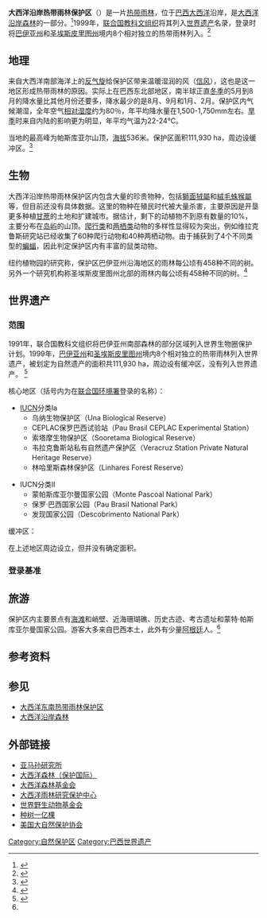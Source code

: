 {{世界遗产概要表
|zh_name = 大西洋沿岸热带雨林保护区
|site_img =
|site_img_capt = 大西洋沿岸的热带雨林
|site_img_width =
|en_name = Discovery Coast Atlantic Forest Reserves
|fr_name = Côte de la découverte – Réserves de la forêt atlantique 
|country = {{BRA}}
|area =
|criterion_n = (ix)(x)
|ID = 892
|Region = 拉丁美洲和加勒比地区
|rg_year = 1999
|Danger_year =
|ex_rg_year =
|iucn =la,II 
|remarks =
|org_url = http://whc.unesco.org/en/list/892
|map_img =
|map_img_width =
|locator_x =
|locator_y =
|Coor = 
}}

'''大西洋沿岸热带雨林保护区'''（{{lang-pt|''Reservas de Mata Atlântica da Costa do Descobrimento''}}）是一片[[热带雨林|热带雨林]]，位于[[巴西|巴西]][[大西洋|大西洋]]沿岸，是[[大西洋沿岸森林|大西洋沿岸森林]]的一部分。<ref name="Atlantic Forest">{{cite web|title=The Nature Conservancy in Brazil - Places We Protect: Atlantic Forest|url=http://www.nature.org/wherewework/southamerica/brazil/work/art5080.html|accessdate=2011-01-03|archive-url=https://web.archive.org/web/20100702223313/http://www.nature.org/wherewework/southamerica/brazil/work/art5080.html|archive-date=2010-07-02|dead-url=yes}}</ref>1999年，[[联合国教科文组织|联合国教科文组织]]将其列入[[世界遗产|世界遗产]]名录，登录时将[[巴伊亚州|巴伊亚州]]和[[圣埃斯皮里图州|圣埃斯皮里图州]]境内8个相对独立的热带雨林列入。<ref>{{cite web|title=Discovery Coast Atlantic Forest Reserves|url=http://whc.unesco.org/en/list/892|accessdate=2010-08-03|archive-date=2017-07-05|archive-url=https://web.archive.org/web/20170705222715/http://whc.unesco.org/en/list/892|dead-url=no}}</ref>

==地理==
来自大西洋南部海洋上的[[反气旋|反气旋]]给保护区带来温暖湿润的风（[[信风|信风]]），这也是这一地区形成热带雨林的原因。实际上在巴西东北部地区，南半球正直[[冬季|冬季]]的5月到8月的降水量比其他月份还要多，降水最少的是8月、9月和1月、2月。保护区内气候潮湿，全年空气[[相对湿度|相对湿度]]约为80％，年平均降水量在1,500-1,750mm左右。[[旱季|旱季]]时来自内陆的影响更为明显，年平均气温为22-24℃。

当地的最高峰为帕斯库亚尔山顶，[[海拔|海拔]]536米。保护区面积111,930 ha，周边设缓冲区。<ref name="Discovery">{{cite web|title=Discovery Coast Atlantic Forest Reserves, Brazil|url=http://www.eoearth.org/article/Discovery_Coast_Atlantic_Forest_Reserves,_Brazil|accessdate=2011-01-03|archive-date=2013-01-31|archive-url=https://web.archive.org/web/20130131220408/http://www.eoearth.org/article/Discovery_Coast_Atlantic_Forest_Reserves,_Brazil|dead-url=no}}</ref>

==生物==
大西洋沿岸热带雨林保护区内包含大量的珍贵物种，包括[[獅面狨屬|獅面狨屬]]和[[絨毛蛛猴屬|絨毛蛛猴屬]]等，但目前还没有具体数据。这里的物种在殖民时代被大量杀害，主要原因是开垦更多种植[[甘蔗|甘蔗]]的土地和扩建城市。据估计，剩下的动植物不到原有数量的10%，主要分布在[[岛屿|岛屿]]的山顶。[[爬行类|爬行类]]和[[两栖类|两栖类]]动物的多样性显得较为突出，例如维拉克鲁斯研究站已经收集了60种爬行动物和40种两栖动物。由于捕获到了4个不同类型的[[蝙蝠|蝙蝠]]，因此判定保护区内有丰富的鼠类动物。

纽约植物园的研究称，保护区巴伊亚州沿海地区的雨林每公顷有458种不同的树。另外一个研究机构称圣埃斯皮里图州北部的雨林内每公顷有458种不同的树。<ref>{{Cite web |url=http://www.carnaval.com/brazil/unesco/ |title=存档副本 |access-date=2011-01-03 |archive-date=2016-03-23 |archive-url=https://web.archive.org/web/20160323113118/http://carnaval.com/brazil/unesco/ |dead-url=no }}</ref>

==世界遗产==
===范围===
1991年，联合国教科文组织将巴伊亚州南部森林的部分区域列入世界生物圈保护计划。1999年，[[巴伊亚州|巴伊亚州]]和[[圣埃斯皮里图州|圣埃斯皮里图州]]境内8个相对独立的热带雨林列入世界遗产，被划定为自然遗产的面积共111,930 ha，周边设有缓冲区，没有列入世界遗产。 <ref>{{cite web|title=巴西-大西洋沿岸热带雨林保护区|url=http://yichan.cnair.com/250/|accessdate=2011-01-03|archive-date=2016-03-24|archive-url=https://web.archive.org/web/20160324005710/http://yichan.cnair.com/250/|dead-url=no}}</ref>

;核心地区（括号内为在[[联合国环境署|联合国环境署]]登录的名称）：
*[[IUCN|IUCN]]分类Ia
**乌纳生物保护区（Una Biological Reserve）
**CEPLAC保罗巴西试验站（Pau Brasil CEPLAC Experimental Station） 
**索塔摩生物保护区（Sooretama Biological Reserve） 
**韦拉克鲁斯站私有自然遗产保护区（Veracruz Station Private Natural Heritage Reserve） 
**林哈里斯森林保护区（Linhares Forest Reserve） 

*IUCN分类II
** 蒙帕斯库亚尔曼国家公园（Monte Pascoal National Park）
** 保罗·巴西国家公园（Pau Brasil National Park）
** 发现国家公园（Descobrimento National Park）

;缓冲区：
在上述地区周边设立，但并没有确定面积。

===登录基准===
{{世界遗产基准|9|10}}

==旅游==
保护区内主要景点有[[海滩|海滩]]和峭壁、近海珊瑚礁、历史古迹、考古遗址和蒙特·帕斯库亚尔曼国家公园。游客大多来自巴西本土，此外有少量[[阿根廷|阿根廷]]人。<ref name="Discovery"/>

==参考资料==
{{reflist}}

==参见==
{{Portal|世界遗产|Welterbe.svg}}
* [[大西洋东南热带雨林保护区|大西洋东南热带雨林保护区]]
* [[大西洋沿岸森林|大西洋沿岸森林]]

==外部链接==
* [http://www.amazoninstitute.com 亚马孙研究所] {{Wayback|url=http://www.amazoninstitute.com/ |date=20210117085824 }}
* [https://web.archive.org/web/20081011194554/http://www.biodiversityhotspots.org/xp/Hotspots/atlantic_forest/ 大西洋森林（保护国际）]
* [https://web.archive.org/web/20180819020049/http://www.atlanticforest.org/ 大西洋森林基金会]
* [https://web.archive.org/web/20110713054039/http://www.iracambi.com/english/index.shtml 大西洋雨林研究保护中心]
* [http://www.panda.org/about_wwf/where_we_work/ecoregions/atlantic_forests.cfm 世界野生动物基金会]{{Wayback|url=http://www.panda.org/about_wwf/where_we_work/ecoregions/atlantic_forests.cfm |date=20080503205418 }}
* [http://www.plantabillion.org/ 种树一亿棵]{{Wayback|url=http://www.plantabillion.org/ |date=20140125000610 }}
* [https://web.archive.org/web/20100702223313/http://www.nature.org/wherewework/southamerica/brazil/work/art5080.html 美国大自然保护协会] 

{{巴西世界遗产}}

[[Category:自然保护区|Category:自然保护区]]
[[Category:巴西世界遗产|Category:巴西世界遗产]]